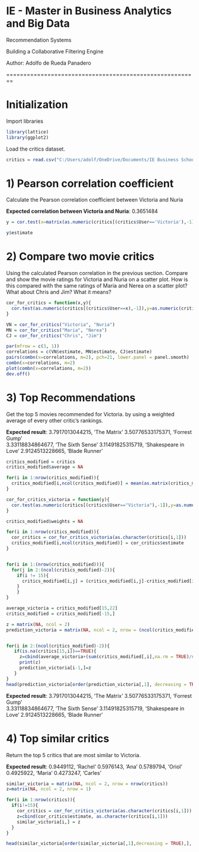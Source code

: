 # IE - Master in Business Analytics and Big Data
Recommendation Systems

Building a Collaborative Filtering Engine

Author: Adolfo de Rueda Panadero

========================================================

# Initialization

Import libraries

```r

library(lattice)
library(ggplot2)

```

Load the critics dataset.

```r
critics = read.csv("C:/Users/adolf/OneDrive/Documents/IE Business School/2nd Semester/Recommendation Engines/Labs/Data/critics.csv", sep = ",")
```

# 1) Pearson correlation coefficient 
Calculate the Pearson correlation coefficient between Victoria and Nuria

**Expected correlation between Victoria and Nuria**: 0.3651484

```r

y = cor.test(x=matrix(as.numeric(critics[(critics$User=='Victoria'),-1])),y=matrix(as.numeric(critics[(critics$User=='Nuria'),-1])),method = "pearson", use = "pairwise.complete.obs")

y$estimate

```

# 2) Compare two movie critics
Using the calculated Pearson correlation in the previous section. Compare and show the movie ratings for Victoria and Nuria on a scatter plot. How is this compared with the same ratings of Maria and Nerea on a scatter plot? What about Chris and Jim? What it means?

```r

cor_for_critics = function(x,y){
  cor.test(as.numeric(critics[(critics$User==x),-1]),y=as.numeric(critics[(critics$User==y),-1]),method = "pearson", use = "pairwise.complete.obs")
}

VN = cor_for_critics("Victoria", "Nuria")
MN = cor_for_critics("Maria", "Nerea")
CJ = cor_for_critics("Chris", "Jim")

par(mfrow = c(3, 1))
correlations = c(VN$estimate, MN$estimate, CJ$estimate)
pairs(combn(x=correlations, m=2), pch=21, lower.panel = panel.smooth)
combn(x=correlations, m=2)
plot(combn(x=correlations, m=2))
dev.off()
```


# 3) Top Recommendations 
Get the top 5 movies recommended for Victoria. by using a weighted average of every other critic's rankings.

**Expected result**:
3.7917013044215, 'The Matrix'
3.50776533175371, 'Forrest Gump'     
3.33118834864677, 'The Sixth Sense' 
3.11491825315719, 'Shakespeare in Love'
2.9124513228665, 'Blade Runner'

```r

critics_modified = critics
critics_modified$average = NA

for(i in 1:nrow(critics_modified)){
  critics_modified[i,ncol(critics_modified)] = mean(as.matrix(critics_modified[i,-1]), na.rm = TRUE)
}

cor_for_critics_victoria = function(y){
  cor.test(as.numeric(critics[(critics$User=="Victoria"),-1]),y=as.numeric(critics[(critics$User==y),-1]),method = "pearson", use = "pairwise.complete.obs")
}

critics_modified$weights = NA

for(i in 1:nrow(critics_modified)){
  cor_critics = cor_for_critics_victoria(as.character(critics[i,1]))
  critics_modified[i,ncol(critics_modified)] = cor_critics$estimate
}


for(i in 1:(nrow(critics_modified))){
  for(j in 2:(ncol(critics_modified)-2)){
    if(i != 15){
      critics_modified[i,j] = (critics_modified[i,j]-critics_modified[i,ncol(critics_modified)-1])*critics_modified[i,ncol(critics_modified)]
    }
    }
}

average_victoria = critics_modified[15,22]
critics_modified = critics_modified[-15,]

z = matrix(NA, ncol = 2)
prediction_victoria = matrix(NA, ncol = 2, nrow = (ncol(critics_modified)-3))


for(i in 2:(ncol(critics_modified)-2)){
   if(is.na(critics[15,i])==TRUE){
     z=cbind(average_victoria+(sum(critics_modified[,i],na.rm = TRUE)/sum(abs(critics_modified$weights), na.rm = TRUE)), colnames(critics_modified[i]))
     print(z)
     prediction_victoria[i-1,]=z
   }
}
head(prediction_victoria[order(prediction_victoria[,1], decreasing = TRUE),], n= 5)

```

**Expected result**:
3.7917013044215, 'The Matrix'
3.50776533175371, 'Forrest Gump'     
3.33118834864677, 'The Sixth Sense' 
3.11491825315719, 'Shakespeare in Love'
2.9124513228665, 'Blade Runner'


# 4) Top similar critics
Return the top 5 critics that are most similar to Victoria. 

**Expected result**:
0.9449112, 'Rachel'
0.5976143, 'Ana' 
0.5789794, 'Oriol'
0.4925922, 'Maria'
0.4273247, 'Carles'

```r

similar_victoria = matrix(NA, ncol = 2, nrow = nrow(critics))
z=matrix(NA, ncol = 2, nrow = 1)

for(i in 1:nrow(critics)){
  if(i!=15){
    cor_critics = cor_for_critics_victoria(as.character(critics[i,1]))
    z=cbind(cor_critics$estimate, as.character(critics[i,1]))
    similar_victoria[i,] = z
  }
}

head(similar_victoria[order(similar_victoria[,1],decreasing = TRUE),], n=5)


```